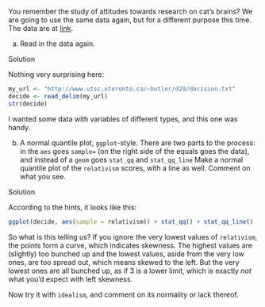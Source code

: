 

 You remember the study of attitudes towards research on
cat's brains? We are going to use the same data again, but for a
different purpose this time. The data are at
[link](http://www.utsc.utoronto.ca/~butler/d29/decision.txt).



(a) Read in the data again.


Solution


Nothing very surprising here:
```r
my_url <- "http://www.utsc.utoronto.ca/~butler/d29/decision.txt"
decide <- read_delim(my_url)
str(decide)
```

       

I wanted some data with variables of different types, and this one was handy.



(b) A normal quantile
plot, `ggplot`-style. There are two parts to the process: in
the `aes` goes `sample=` (on the right side of the
equals goes the data), and instead of a `geom` goes
`stat_qq` and `stat_qq_line` Make a normal quantile plot of the
`relativism` scores, with a line as well. Comment on what you see.


Solution


According to the hints, it looks like this:
```r
ggplot(decide, aes(sample = relativism)) + stat_qq() + stat_qq_line()
```

       

So what is this telling us? If you ignore the very lowest values of
`relativism`, the points form a curve, which indicates
skewness. The highest values are (slightly) too bunched up and the
lowest values, aside from the very low ones, are too spread out, which
means skewed to the left. But the very lowest ones are all bunched up,
as if 3 is a lower limit, which is exactly *not* what you'd
expect with left skewness.

Now try it with `idealism`, and comment on its normality or lack thereof. 





